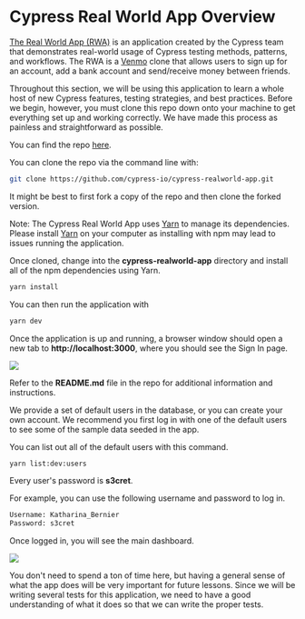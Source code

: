 # Cypress Real World App Overview

[The Real World App (RWA)](https://github.com/cypress-io/cypress-realworld-app) is an application created by the Cypress team that demonstrates real-world usage of Cypress testing methods, patterns, and workflows. The RWA is a [Venmo](https://venmo.com/) clone that allows users to sign up for an account, add a bank account and send/receive money between friends.

Throughout this section, we will be using this application to learn a whole host of new Cypress features, testing strategies, and best practices. Before we begin, however, you must clone this repo down onto your machine to get everything set up and working correctly. We have made this process as painless and straightforward as possible.

You can find the repo [here](https://github.com/cypress-io/cypress-realworld-app).

You can clone the repo via the command line with:

```bash
git clone https://github.com/cypress-io/cypress-realworld-app.git
```

It might be best to first fork a copy of the repo and then clone the forked version.

Note: The Cypress Real World App uses [Yarn](https://yarnpkg.com/) to manage its dependencies. Please install [Yarn](https://yarnpkg.com/) on your computer as installing with npm may lead to issues running the application.

Once cloned, change into the **cypress-realworld-app** directory and install all of the npm dependencies using Yarn.

```bash
yarn install
```

You can then run the application with

```bash
yarn dev
```

Once the application is up and running, a browser window should open a new tab to **http://localhost:3000**, where you should see the Sign In page.

![](/images/real-world-examples/overview/cypress-real-world-app-overview/Screen_Shot_2021-06-28_at_11.32.22_AM.png)

Refer to the **README.md** file in the repo for additional information and instructions.

We provide a set of default users in the database, or you can create your own account. We recommend you first log in with one of the default users to see some of the sample data seeded in the app.

You can list out all of the default users with this command.

```bash
yarn list:dev:users
```

Every user's password is **s3cret**.

For example, you can use the following username and password to log in.

```bash
Username: Katharina_Bernier
Password: s3cret
```

Once logged in, you will see the main dashboard.

![](/images/real-world-examples/overview/cypress-real-world-app-overview/Screen_Shot_2021-09-16_at_1.40.27_PM.png)

You don't need to spend a ton of time here, but having a general sense of what the app does will be very important for future lessons. Since we will be writing several tests for this application, we need to have a good understanding of what it does so that we can write the proper tests.
